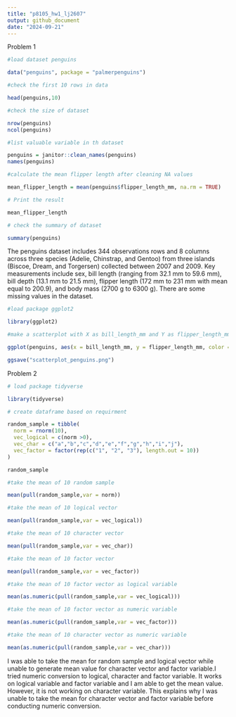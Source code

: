 ```yaml
---
title: "p8105_hw1_lj2607"
output: github_document
date: "2024-09-21"
---
```


Problem 1

```r
#load dataset penguins

data("penguins", package = "palmerpenguins")
```

```r
#check the first 10 rows in data

head(penguins,10)
```


```r
#check the size of dataset

nrow(penguins)
ncol(penguins)
```

```r
#list valuable variable in th dataset

penguins = janitor::clean_names(penguins)
names(penguins)

```

```r
#calculate the mean flipper length after cleaning NA values

mean_flipper_length = mean(penguins$flipper_length_mm, na.rm = TRUE)

# Print the result

mean_flipper_length
```

```r
# check the summary of dataset

summary(penguins)
```

The penguins dataset includes 344 observations rows and 8 columns across 
three species (Adelie, Chinstrap, and Gentoo) from three islands 
(Biscoe, Dream, and Torgersen) collected between 2007 and 2009. 
Key measurements include sex, bill length (ranging from 32.1 mm to 59.6 mm),
bill depth (13.1 mm to 21.5 mm), flipper length (172 mm to 231 mm with mean equal to 200.9), 
and body mass (2700 g to 6300 g). There are some missing values in the dataset.

```r
#load package ggplot2

library(ggplot2)

#make a scatterplot with X as bill_length_mm and Y as flipper_length_mm and color points using Species variable

ggplot(penguins, aes(x = bill_length_mm, y = flipper_length_mm, color = species)) + geom_point()

ggsave("scatterplot_penguins.png")

```

Problem 2

```r
# load package tidyverse

library(tidyverse)

# create dataframe based on requirment

random_sample = tibble(
  norm = rnorm(10),
  vec_logical = c(norm >0),
  vec_char = c("a","b","c","d","e","f","g","h","i","j"),
  vec_factor = factor(rep(c("1", "2", "3"), length.out = 10))
)

random_sample
```

```r
#take the mean of 10 random sample

mean(pull(random_sample,var = norm))
```

```r
#take the mean of 10 logical vector

mean(pull(random_sample,var = vec_logical))
```

```r
#take the mean of 10 character vector

mean(pull(random_sample,var = vec_char))
```

```r
#take the mean of 10 factor vector

mean(pull(random_sample,var = vec_factor))
```

```r
#take the mean of 10 factor vector as logical variable

mean(as.numeric(pull(random_sample,var = vec_logical)))

#take the mean of 10 factor vector as numeric variable

mean(as.numeric(pull(random_sample,var = vec_factor)))

#take the mean of 10 character vector as numeric variable

mean(as.numeric(pull(random_sample,var = vec_char)))
```

I was able to take the mean for random sample and logical vector while unable 
to generate mean value for character vector and factor variable.I tried numeric 
conversion to logical, character and factor variable. It works on logical variable
and factor variable and I am able to get the mean value. However, it is not working
on character variable. This explains why I was unable to take the mean for character
vector and factor variable before conducting numeric conversion.